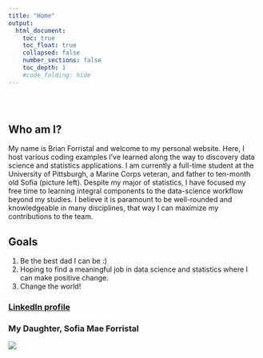 ```yaml
---
title: "Home"
output: 
  html_document:
    toc: true
    toc_float: true
    collapsed: false
    number_sections: false
    toc_depth: 1
    #code_folding: hide
---
```


<style type="text/css">
.title {
  display: none;
}

</style>

<div class="row" style="padding-top: 30px;">
<div class="col-sm-6">

## Who am I?

My name is Brian Forristal and welcome to my personal website. Here, I host various coding examples I've learned along the way to discovery data science and statistics applications. I am currently a full-time student at the University of Pittsburgh, a Marine Corps veteran, and father to ten-month old Sofia (picture left). Despite my major of statistics, I have focused my free time to learning integral components to the data-science workflow beyond my studies. I believe it is paramount to be well-rounded and knowledgeable in many disciplines, that way I can maximize my contributions to the team. 

## Goals
1. Be the best dad I can be :)
2. Hoping to find a meaningful job in data science and statistics where I can make positive change.
3. Change the world!

### [LinkedIn profile](https://www.linkedin.com/in/brian-forristal-b84088a6/)



</div>
<div class="col-sm-6">

### My Daughter, Sofia Mae Forristal

![](images/ProfilePic.png)
</a>
</div>
